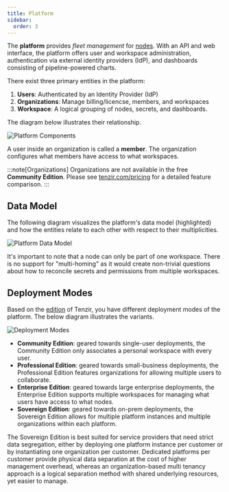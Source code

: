 ```yaml
---
title: Platform
sidebar:
  order: 3
---
```


The **platform** provides *fleet management* for [nodes](../node). With an API
and web interface, the platform offers user and workspace administration,
authentication via external identity providers (IdP), and dashboards consisting
of pipeline-powered charts.

There exist three primary entities in the platform:

1. **Users**: Authenticated by an Identity Provider (IdP)
2. **Organizations**: Manage billing/licencse, members, and workspaces
3. **Workspace**: A logical grouping of nodes, secrets, and dashboards.

The diagram below illustrates their relationship.

![Platform Components](platform/platform-components.svg)

A user inside an organization is called a **member**. The organization
configures what members have access to what workspaces.

:::note[Organizations]
Organizations are not available in the free **Community Edition**. Please see
[tenzir.com/pricing](https://tenzir.com/pricing) for a detailed
feature comparison.
:::

## Data Model

The following diagram visualizes the platform's data model (highlighted) and how
the entities relate to each other with respect to their multiplicities.

![Platform Data Model](platform/platform-data-model.svg)

It's important to note that a node can only be part of one workspace. There is
no support for "multi-homing" as it would create non-trivial questions about how
to reconcile secrets and permissions from multiple workspaces.

## Deployment Modes

Based on the [edition](https://tenzir.com/pricing) of Tenzir, you have different
deployment modes of the platform. The below diagram illustrates the variants.

![Deployment Modes](platform/deployment-modes.svg)

- **Community Edition**: geared towards single-user deployments, the Community
  Edition only associates a personal workspace with every user.
- **Professional Edition**: geared towards small-business deployments, the
  Professional Edition features organizations for allowing multiple users to
  collaborate.
- **Enterprise Edition**: geared towards large enterprise deployments, the
  Enterprise Edition supports multiple workspaces for managing what users have
  access to what nodes.
- **Sovereign Edition**: geared towards on-prem deployments, the Sovereign
  Edition allows for multiple platform instances and multiple organizations
  within each platform.

The Sovereign Edition is best suited for service providers that need strict data
segregation, either by deploying one platform instance per customer or by
instantiating one organization per customer. Dedicated platforms per customer
provide physical data separation at the cost of higher management overhead,
whereas an organization-based multi tenancy approach is a logical separation
method with shared underlying resources, yet easier to manage.
